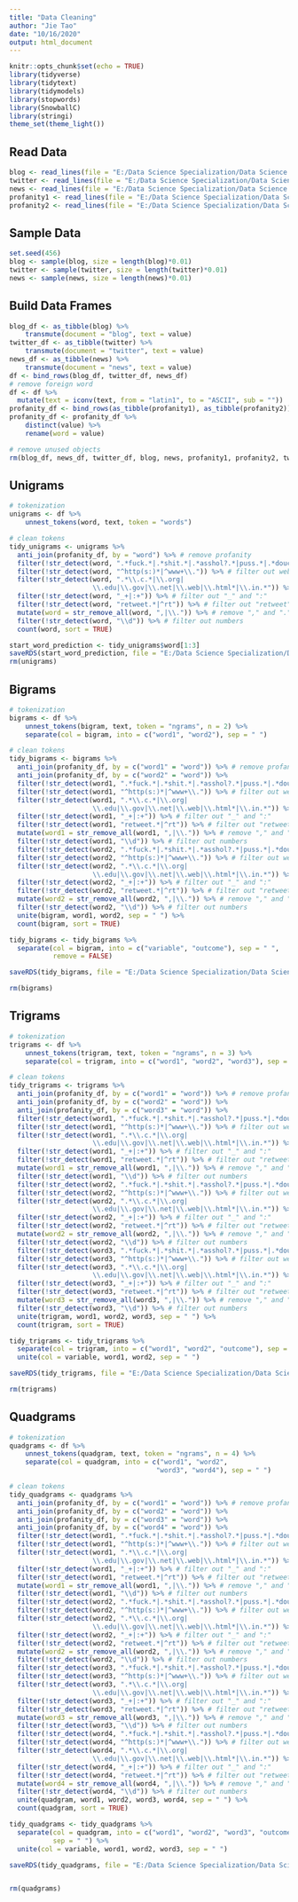 ---
title: "Data Cleaning"
author: "Jie Tao"
date: "10/16/2020"
output: html_document
---

```{r setup, include=FALSE}
knitr::opts_chunk$set(echo = TRUE)
library(tidyverse)
library(tidytext)
library(tidymodels)
library(stopwords)
library(SnowballC)
library(stringi)
theme_set(theme_light())
```

## Read Data

```{r}
blog <- read_lines(file = "E:/Data Science Specialization/Data Science Capstone/final/en_US/en_US.blogs.txt", skip_empty_rows = TRUE)
twitter <- read_lines(file = "E:/Data Science Specialization/Data Science Capstone/final/en_US/en_US.twitter.txt", skip_empty_rows = TRUE)
news <- read_lines(file = "E:/Data Science Specialization/Data Science Capstone/final/en_US/en_US.news.txt", skip_empty_rows = TRUE)
profanity1 <- read_lines(file = "E:/Data Science Specialization/Data Science Capstone/profanity.txt", skip_empty_rows = TRUE) 
profanity2 <- read_lines(file = "E:/Data Science Specialization/Data Science Capstone/google_list_profanity.txt", skip_empty_rows = TRUE)
```

## Sample Data

```{r}
set.seed(456)
blog <- sample(blog, size = length(blog)*0.01)
twitter <- sample(twitter, size = length(twitter)*0.01)
news <- sample(news, size = length(news)*0.01)
```

## Build Data Frames

```{r}
blog_df <- as_tibble(blog) %>% 
    transmute(document = "blog", text = value)
twitter_df <- as_tibble(twitter) %>% 
    transmute(document = "twitter", text = value)
news_df <- as_tibble(news) %>% 
    transmute(document = "news", text = value)
df <- bind_rows(blog_df, twitter_df, news_df)
# remove foreign word
df <- df %>% 
  mutate(text = iconv(text, from = "latin1", to = "ASCII", sub = ""))
profanity_df <- bind_rows(as_tibble(profanity1), as_tibble(profanity2)) 
profanity_df <- profanity_df %>% 
    distinct(value) %>% 
    rename(word = value)

# remove unused objects
rm(blog_df, news_df, twitter_df, blog, news, profanity1, profanity2, twitter)
```

## Unigrams

```{r}
# tokenization
unigrams <- df %>% 
    unnest_tokens(word, text, token = "words")

# clean tokens
tidy_unigrams <- unigrams %>% 
  anti_join(profanity_df, by = "word") %>% # remove profanity 
  filter(!str_detect(word, ".*fuck.*|.*shit.*|.*asshol?.*|puss.*|.*douche.*")) %>% 
  filter(!str_detect(word, "^http(s:)*|^www+\\.")) %>% # filter out websites 
  filter(!str_detect(word, ".*\\.c.*|\\.org| 
                     \\.edu|\\.gov|\\.net|\\.web|\\.html*|\\.in.*")) %>% 
  filter(!str_detect(word, "_+|:+")) %>% # filter out "_" and ":"
  filter(!str_detect(word, "retweet.*|^rt")) %>% # filter out "retweet"&"rt"
  mutate(word = str_remove_all(word, ",|\\.")) %>% # remove "," and "."
  filter(!str_detect(word, "\\d")) %>% # filter out numbers
  count(word, sort = TRUE)

start_word_prediction <- tidy_unigrams$word[1:3]
saveRDS(start_word_prediction, file = "E:/Data Science Specialization/Data Science Capstone/shinyAPP/startwordprediction.RData")
rm(unigrams)
```


## Bigrams

```{r}
# tokenization
bigrams <- df %>% 
    unnest_tokens(bigram, text, token = "ngrams", n = 2) %>% 
    separate(col = bigram, into = c("word1", "word2"), sep = " ")

# clean tokens
tidy_bigrams <- bigrams %>% 
  anti_join(profanity_df, by = c("word1" = "word")) %>% # remove profanity
  anti_join(profanity_df, by = c("word2" = "word")) %>% 
  filter(!str_detect(word1, ".*fuck.*|.*shit.*|.*asshol?.*|puss.*|.*douche.*")) %>% 
  filter(!str_detect(word1, "^http(s:)*|^www+\\.")) %>% # filter out websites 
  filter(!str_detect(word1, ".*\\.c.*|\\.org| 
                     \\.edu|\\.gov|\\.net|\\.web|\\.html*|\\.in.*")) %>% 
  filter(!str_detect(word1, "_+|:+")) %>% # filter out "_" and ":"
  filter(!str_detect(word1, "retweet.*|^rt")) %>% # filter out "retweet"&"rt"
  mutate(word1 = str_remove_all(word1, ",|\\.")) %>% # remove "," and "."
  filter(!str_detect(word1, "\\d")) %>% # filter out numbers
  filter(!str_detect(word2, ".*fuck.*|.*shit.*|.*asshol?.*|puss.*|.*douche.*")) %>% 
  filter(!str_detect(word2, "^http(s:)*|^www+\\.")) %>% # filter out websites 
  filter(!str_detect(word2, ".*\\.c.*|\\.org| 
                     \\.edu|\\.gov|\\.net|\\.web|\\.html*|\\.in.*")) %>% 
  filter(!str_detect(word2, "_+|:+")) %>% # filter out "_" and ":"
  filter(!str_detect(word2, "retweet.*|^rt")) %>% # filter out "retweet"&"rt"
  mutate(word2 = str_remove_all(word2, ",|\\.")) %>% # remove "," and "."
  filter(!str_detect(word2, "\\d")) %>% # filter out numbers
  unite(bigram, word1, word2, sep = " ") %>% 
  count(bigram, sort = TRUE)

tidy_bigrams <- tidy_bigrams %>% 
  separate(col = bigram, into = c("variable", "outcome"), sep = " ",
           remove = FALSE)

saveRDS(tidy_bigrams, file = "E:/Data Science Specialization/Data Science Capstone/shinyAPP/bigram.RData")

rm(bigrams)
```

## Trigrams

```{r}
# tokenization
trigrams <- df %>% 
    unnest_tokens(trigram, text, token = "ngrams", n = 3) %>% 
    separate(col = trigram, into = c("word1", "word2", "word3"), sep = " ")

# clean tokens
tidy_trigrams <- trigrams %>% 
  anti_join(profanity_df, by = c("word1" = "word")) %>% # remove profanity
  anti_join(profanity_df, by = c("word2" = "word")) %>% 
  anti_join(profanity_df, by = c("word3" = "word")) %>% 
  filter(!str_detect(word1, ".*fuck.*|.*shit.*|.*asshol?.*|puss.*|.*douche.*")) %>% 
  filter(!str_detect(word1, "^http(s:)*|^www+\\.")) %>% # filter out websites 
  filter(!str_detect(word1, ".*\\.c.*|\\.org| 
                     \\.edu|\\.gov|\\.net|\\.web|\\.html*|\\.in.*")) %>% 
  filter(!str_detect(word1, "_+|:+")) %>% # filter out "_" and ":"
  filter(!str_detect(word1, "retweet.*|^rt")) %>% # filter out "retweet"&"rt"
  mutate(word1 = str_remove_all(word1, ",|\\.")) %>% # remove "," and "."
  filter(!str_detect(word1, "\\d")) %>% # filter out numbers
  filter(!str_detect(word2, ".*fuck.*|.*shit.*|.*asshol?.*|puss.*|.*douche.*")) %>% 
  filter(!str_detect(word2, "^http(s:)*|^www+\\.")) %>% # filter out websites 
  filter(!str_detect(word2, ".*\\.c.*|\\.org| 
                     \\.edu|\\.gov|\\.net|\\.web|\\.html*|\\.in.*")) %>% 
  filter(!str_detect(word2, "_+|:+")) %>% # filter out "_" and ":"
  filter(!str_detect(word2, "retweet.*|^rt")) %>% # filter out "retweet"&"rt"
  mutate(word2 = str_remove_all(word2, ",|\\.")) %>% # remove "," and "."
  filter(!str_detect(word2, "\\d")) %>% # filter out numbers
  filter(!str_detect(word3, ".*fuck.*|.*shit.*|.*asshol?.*|puss.*|.*douche.*")) %>% 
  filter(!str_detect(word3, "^http(s:)*|^www+\\.")) %>% # filter out websites 
  filter(!str_detect(word3, ".*\\.c.*|\\.org| 
                     \\.edu|\\.gov|\\.net|\\.web|\\.html*|\\.in.*")) %>% 
  filter(!str_detect(word3, "_+|:+")) %>% # filter out "_" and ":"
  filter(!str_detect(word3, "retweet.*|^rt")) %>% # filter out "retweet"&"rt"
  mutate(word3 = str_remove_all(word3, ",|\\.")) %>% # remove "," and "."
  filter(!str_detect(word3, "\\d")) %>% # filter out numbers
  unite(trigram, word1, word2, word3, sep = " ") %>% 
  count(trigram, sort = TRUE)

tidy_trigrams <- tidy_trigrams %>%
  separate(col = trigram, into = c("word1", "word2", "outcome"), sep = " ") %>% 
  unite(col = variable, word1, word2, sep = " ")

saveRDS(tidy_trigrams, file = "E:/Data Science Specialization/Data Science Capstone/shinyAPP/trigram.RData")

rm(trigrams)
```

## Quadgrams

```{r}
# tokenization
quadgrams <- df %>% 
    unnest_tokens(quadgram, text, token = "ngrams", n = 4) %>% 
    separate(col = quadgram, into = c("word1", "word2", 
                                     "word3", "word4"), sep = " ")

# clean tokens
tidy_quadgrams <- quadgrams %>% 
  anti_join(profanity_df, by = c("word1" = "word")) %>% # remove profanity
  anti_join(profanity_df, by = c("word2" = "word")) %>% 
  anti_join(profanity_df, by = c("word3" = "word")) %>% 
  anti_join(profanity_df, by = c("word4" = "word")) %>% 
  filter(!str_detect(word1, ".*fuck.*|.*shit.*|.*asshol?.*|puss.*|.*douche.*")) %>% 
  filter(!str_detect(word1, "^http(s:)*|^www+\\.")) %>% # filter out websites 
  filter(!str_detect(word1, ".*\\.c.*|\\.org| 
                     \\.edu|\\.gov|\\.net|\\.web|\\.html*|\\.in.*")) %>% 
  filter(!str_detect(word1, "_+|:+")) %>% # filter out "_" and ":"
  filter(!str_detect(word1, "retweet.*|^rt")) %>% # filter out "retweet"&"rt"
  mutate(word1 = str_remove_all(word1, ",|\\.")) %>% # remove "," and "."
  filter(!str_detect(word1, "\\d")) %>% # filter out numbers
  filter(!str_detect(word2, ".*fuck.*|.*shit.*|.*asshol?.*|puss.*|.*douche.*")) %>% 
  filter(!str_detect(word2, "^http(s:)*|^www+\\.")) %>% # filter out websites 
  filter(!str_detect(word2, ".*\\.c.*|\\.org| 
                     \\.edu|\\.gov|\\.net|\\.web|\\.html*|\\.in.*")) %>% 
  filter(!str_detect(word2, "_+|:+")) %>% # filter out "_" and ":"
  filter(!str_detect(word2, "retweet.*|^rt")) %>% # filter out "retweet"&"rt"
  mutate(word2 = str_remove_all(word2, ",|\\.")) %>% # remove "," and "."
  filter(!str_detect(word2, "\\d")) %>% # filter out numbers
  filter(!str_detect(word3, ".*fuck.*|.*shit.*|.*asshol?.*|puss.*|.*douche.*")) %>% 
  filter(!str_detect(word3, "^http(s:)*|^www+\\.")) %>% # filter out websites 
  filter(!str_detect(word3, ".*\\.c.*|\\.org| 
                     \\.edu|\\.gov|\\.net|\\.web|\\.html*|\\.in.*")) %>% 
  filter(!str_detect(word3, "_+|:+")) %>% # filter out "_" and ":"
  filter(!str_detect(word3, "retweet.*|^rt")) %>% # filter out "retweet"&"rt"
  mutate(word3 = str_remove_all(word3, ",|\\.")) %>% # remove "," and "."
  filter(!str_detect(word3, "\\d")) %>% # filter out numbers
  filter(!str_detect(word4, ".*fuck.*|.*shit.*|.*asshol?.*|puss.*|.*douche.*")) %>% 
  filter(!str_detect(word4, "^http(s:)*|^www+\\.")) %>% # filter out websites 
  filter(!str_detect(word4, ".*\\.c.*|\\.org| 
                     \\.edu|\\.gov|\\.net|\\.web|\\.html*|\\.in.*")) %>% 
  filter(!str_detect(word4, "_+|:+")) %>% # filter out "_" and ":"
  filter(!str_detect(word4, "retweet.*|^rt")) %>% # filter out "retweet"&"rt"
  mutate(word4 = str_remove_all(word4, ",|\\.")) %>% # remove "," and "."
  filter(!str_detect(word4, "\\d")) %>% # filter out numbers
  unite(quadgram, word1, word2, word3, word4, sep = " ") %>% 
  count(quadgram, sort = TRUE)

tidy_quadgrams <- tidy_quadgrams %>%
  separate(col = quadgram, into = c("word1", "word2", "word3", "outcome"),
           sep = " ") %>% 
  unite(col = variable, word1, word2, word3, sep = " ")

saveRDS(tidy_quadgrams, file = "E:/Data Science Specialization/Data Science Capstone/shinyAPP/quadgram.RData")


rm(quadgrams)

```




